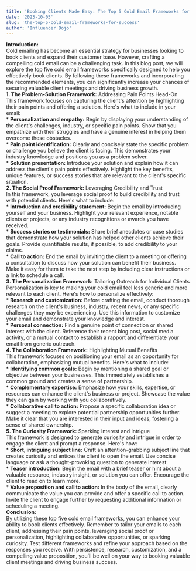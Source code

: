 ```yaml
---
title: 'Booking Clients Made Easy: The Top 5 Cold Email Frameworks for Success'
date: '2023-10-05'
slug: 'the-top-5-cold-email-frameworks-for-success'
author: 'Influencer Dojo'
---
```


**Introduction:**
<br/>
Cold emailing has become an essential strategy for businesses looking to book clients and expand their customer base. However, crafting a compelling cold email can be a challenging task. In this blog post, we will explore the top five cold email frameworks specifically designed to help you effectively book clients. By following these frameworks and incorporating the recommended elements, you can significantly increase your chances of securing valuable client meetings and driving business growth.
<br/>
**1. The Problem-Solution Framework:** Addressing Pain Points Head-On
<br/>
    This framework focuses on capturing the client's attention by highlighting their pain points and offering a solution. Here's what to include in your email:
<br/>
    *   **Personalization and empathy:** Begin by displaying your understanding of the client's challenges, industry, or specific pain points. Show that you empathize with their struggles and have a genuine interest in helping them overcome these obstacles.
<br/>
    *   **Pain point identification:** Clearly and concisely state the specific problem or challenge you believe the client is facing. This demonstrates your industry knowledge and positions you as a problem solver.
<br/>
    *   **Solution presentation:** Introduce your solution and explain how it can address the client's pain points effectively. Highlight the key benefits, unique features, or success stories that are relevant to the client's specific situation.
<br/>
**2. The Social Proof Framework:** Leveraging Credibility and Trust
<br/>
    In this framework, you leverage social proof to build credibility and trust with potential clients. Here's what to include:
<br/>
    *   **Introduction and credibility statement:** Begin the email by introducing yourself and your business. Highlight your relevant experience, notable clients or projects, or any industry recognitions or awards you have received.
<br/>
    *   **Success stories or testimonials:** Share brief anecdotes or case studies that demonstrate how your solution has helped other clients achieve their goals. Provide quantifiable results, if possible, to add credibility to your claims.
<br/>
    *   **Call to action:** End the email by inviting the client to a meeting or offering a consultation to discuss how your solution can benefit their business. Make it easy for them to take the next step by including clear instructions or a link to schedule a call.
<br/>
**3. The Personalization Framework:** Tailoring Outreach for Individual Clients
<br/>
    Personalization is key to making your cold email feel less generic and more relevant to each client. Here's how to personalize effectively:
<br/>
    *   **Research and customization:** Before crafting the email, conduct thorough research on the client's business, industry, recent news, or any specific challenges they may be experiencing. Use this information to customize your email and demonstrate your knowledge and interest.
<br/>
    *   **Personal connection:** Find a genuine point of connection or shared interest with the client. Reference their recent blog post, social media activity, or a mutual contact to establish a rapport and differentiate your email from generic outreach.
<br/>
**4. The Collaboration Framework:** Highlighting Mutual Benefits
<br/>
    This framework focuses on positioning your email as an opportunity for collaboration, emphasizing mutual benefits. Here's what to include:
<br/>
    *   **Identifying common goals:** Begin by mentioning a shared goal or objective between your businesses. This immediately establishes a common ground and creates a sense of partnership.
<br/>
    *   **Complementary expertise:** Emphasize how your skills, expertise, or resources can enhance the client's business or project. Showcase the value they can gain by working with you collaboratively.
<br/>
    *   **Collaborative call to action:** Propose a specific collaboration idea or suggest a meeting to explore potential partnership opportunities further. Make it clear that you are interested in their input and ideas, fostering a sense of shared ownership.
<br/>
**5. The Curiosity Framework:** Sparking Interest and Intrigue
<br/>
    This framework is designed to generate curiosity and intrigue in order to engage the client and prompt a response. Here's how:
<br/>
    *   **Short, intriguing subject line:** Craft an attention-grabbing subject line that creates curiosity and entices the client to open the email. Use concise language or ask a thought-provoking question to generate interest.
<br/>
    *   **Teaser introduction:** Begin the email with a brief teaser or hint about a valuable resource, industry insight, or solution you can offer. Encourage the client to read on to learn more.
<br/>
    *   **Value proposition and call to action:** In the body of the email, clearly communicate the value you can provide and offer a specific call to action. Invite the client to engage further by requesting additional information or scheduling a meeting.
<br/>
**Conclusion:**
<br/>
By utilizing these top five cold email frameworks, you can enhance your ability to book clients effectively. Remember to tailor your emails to each client, addressing their pain points, leveraging social proof or personalization, highlighting collaborative opportunities, or sparking curiosity. Test different frameworks and refine your approach based on the responses you receive. With persistence, research, customization, and a compelling value proposition, you'll be well on your way to booking valuable client meetings and driving business success.
